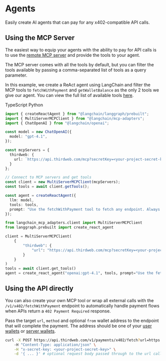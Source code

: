 
# Agents

Easily create AI agents that can pay for any x402-compatible API calls.

## Using the MCP Server

The easiest way to equip your agents with the ability to pay for API calls is to use the [remote MCP server](/ai/mcp) and provide the tools to your agent.

The MCP server comes with all the tools by default, but you can filter the tools available by passing a comma-separated list of tools as a query parameter.

In this example, we create a ReAct agent using LangChain and filter the MCP tools to `fetchWithPayment` and `getWalletBalance` as the only 2 tools we give our agent. You can view the full list of available tools [here](/ai/mcp#available-tools).

<Tabs defaultValue="typescript">

<TabsList>
<TabsTrigger value="typescript">TypeScript</TabsTrigger>
<TabsTrigger value="python">Python</TabsTrigger>
</TabsList>

<TabsContent value="typescript">

```typescript
import { createReactAgent } from "@langchain/langgraph/prebuilt";
import { MultiServerMCPClient } from "@langchain/mcp-adapters";
import { ChatOpenAI } from "@langchain/openai";

const model = new ChatOpenAI({
  model: "gpt-4.1",
});

const mcpServers = {
  thirdweb: {
    url: `https://api.thirdweb.com/mcp?secretKey=<your-project-secret-key>&tools=fetchWithPayment,getWalletBalance`
  }
};

// Connect to MCP servers and get tools
const client = new MultiServerMCPClient(mcpServers);
const tools = await client.getTools();

const agent = createReactAgent({
  llm: model,
  tools: tools,
  prompt: "Use the fetchWithPayment tool to fetch any endpoint. Always pay in {{tokenAddress}}. Your wallet address is {{walletAddress}}."
});
```

</TabsContent>

<TabsContent value="python">

```python
from langchain_mcp_adapters.client import MultiServerMCPClient
from langgraph.prebuilt import create_react_agent

client = MultiServerMCPClient(
    {
        "thirdweb": {
            "url": "https://api.thirdweb.com/mcp?secretKey=<your-project-secret-key>&tools=fetchWithPayment,getWalletBalance",
        }
    }
)
tools = await client.get_tools()
agent = create_react_agent("openai:gpt-4.1", tools, prompt="Use the fetchWithPayment tool to fetch any endpoint. Always pay in {{tokenAddress}}. Your wallet address is {{walletAddress}}.")
```

</TabsContent>
</Tabs>

## Using the API directly

You can also create your own MCP tool or wrap all external calls with the `/v1/x402/fetchWithPayment` endpoint to automatically handle payment flows when APIs return a `402 Payment Required` response.

Pass the target `url`, `method` and optional `from` wallet address to the endpoint that will complete the payment. The address should be one of your [user wallets](/wallets/users) or [server wallets](/wallets/server).

```bash
curl -X POST https://api.thirdweb.com/v1/payments/x402/fetch?url=https://api.example.com/premium&method=GET&from=0x1234... \
    -H "Content-Type: application/json" \
    -H "x-secret-key: <your-project-secret-key>" \
    -d '{ ... }' # optional request body passed through to the url called.
```

<OpenApiEndpoint path="/v1/payments/x402/fetch" method="POST" />


